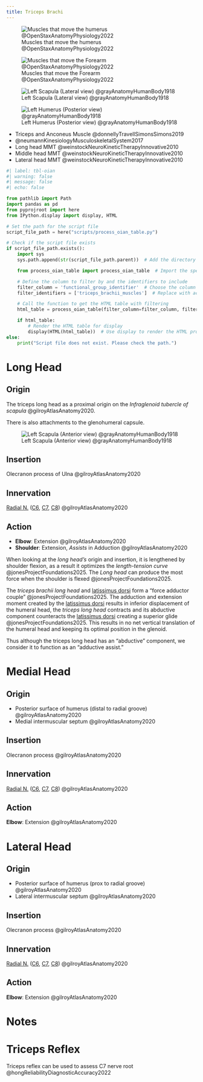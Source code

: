```yaml
---
title: Triceps Brachi
---
```


![Muscles that move the humerus @OpenStaxAnatomyPhysiology2022](/The Archive/Images/OpenStax Anatomy and Physiology 2e/fig11.23 Muscles That Move the Humerus.jpeg){#fig-openstax-fig11.23}

![Muscles that move the Forearm @OpenStaxAnatomyPhysiology2022](/The Archive/Images/OpenStax Anatomy and Physiology 2e/fig11.25 Muscles That Move the Forearm.jpeg){#fig-openstax-fig11.25}

![Left Scapula (Lateral view) @grayAnatomyHumanBody1918](/The Archive/Images/Gray anatomy 1918 images/Osteology/image205 gray1918 Left scapula. Lateral view.gif){#fig-gray1918-image205}

![Left Humerus (Posterior view) @grayAnatomyHumanBody1918](/The Archive/Images/Gray anatomy 1918 images/Osteology/image208 gray1918 Left humerus. Posterior view.gif){#fig-gray1918-image208}

::: {.callout title="Reading list"}

- Triceps and Anconeus Muscle @donnellyTravellSimonsSimons2019
- @neumannKinesiologyMusculoskeletalSystem2017
- Long head MMT @weinstockNeuroKineticTherapyInnovative2010
- Middle head MMT @weinstockNeuroKineticTherapyInnovative2010
- Lateral head MMT @weinstockNeuroKineticTherapyInnovative2010


:::

```python
#| label: tbl-oian
#| warning: false
#| message: false
#| echo: false

from pathlib import Path
import pandas as pd
from pyprojroot import here
from IPython.display import display, HTML

# Set the path for the script file
script_file_path = here("scripts/process_oian_table.py")

# Check if the script file exists
if script_file_path.exists():
    import sys
    sys.path.append(str(script_file_path.parent))  # Add the directory of the script to the system path

    from process_oian_table import process_oian_table  # Import the specific function

    # Define the column to filter by and the identifiers to include
    filter_column = 'functional_group_identifier'  # Choose the column you want to filter by
    filter_identifiers = ['triceps_brachii_muscles']  # Replace with actual identifiers you want to include

    # Call the function to get the HTML table with filtering
    html_table = process_oian_table(filter_column=filter_column, filter_identifiers=filter_identifiers)

    if html_table:
        # Render the HTML table for display
        display(HTML(html_table))  # Use display to render the HTML properly
else:
    print("Script file does not exist. Please check the path.")

```


# Long Head

## Origin {#origin}

The triceps long head as a proximal origin on the *Infraglenoid tubercle of scapula* @gilroyAtlasAnatomy2020.

There is also attachments to the glenohumeral capsule.


![Left Scapula (Anterior view) @grayAnatomyHumanBody1918](/The Archive/Images/Gray anatomy 1918 images/Osteology/image202 gray1918 Left scapula. Costal surface.gif){#fig-gray19180image202}

## Insertion {#insertion}

Olecranon process of Ulna @gilroyAtlasAnatomy2020

## Innervation {#innervation}

[Radial N.]({{< var ref-radial-nerve.path >}}) ([C6]({{< var ref-nerve-root.c6 >}}), [C7]({{< var ref-nerve-root.c7 >}}), [C8]({{< var ref-nerve-root.c8 >}})) @gilroyAtlasAnatomy2020

## Action {#action}

- **Elbow**: Extension @gilroyAtlasAnatomy2020
- **Shoulder**: Extension, *Assists* in Adduction @gilroyAtlasAnatomy2020

When looking at the *long head's* origin and insertion, it is lengthened by shoulder flexion, as a result it optimizes the *length-tension curve* @jonesProjectFoundations2025.
The *Long head* can produce the most force when the shoulder is flexed @jonesProjectFoundations2025.

::: {.callout-note title="Adductor force couple"}

The *triceps brachii long head* and [latissimus dorsi]({{< var ref-latissimus-dorsi.action >}}) form a "force adductor couple" @jonesProjectFoundations2025.
The adduction and extension moment created by the [latissimus dorsi]({{< var ref-latissimus-dorsi.action >}}) results in inferior displacement of the humeral head, the *triceps long head* contracts and its abductive component counteracts the [latissimus dorsi]({{< var ref-latissimus-dorsi.action >}}) creating a superior glide @jonesProjectFoundations2025.
This results in no net vertical translation of the humeral head and keeping its optimal position in the glenoid.

Thus although the triceps long head has an "abductive" component, we consider it to function as an "adductive assist."
:::

# Medial Head

## Origin {#origin}

- Posterior surface of humerus (distal to radial groove) @gilroyAtlasAnatomy2020
- Medial intermuscular septum @gilroyAtlasAnatomy2020


## Insertion {#insertion}

Olecranon process @gilroyAtlasAnatomy2020

## Innervation {#innervation}

[Radial N.]({{< var ref-radial-nerve.path >}}) ([C6]({{< var ref-nerve-root.c6 >}}), [C7]({{< var ref-nerve-root.c7 >}}), [C8]({{< var ref-nerve-root.c8 >}})) @gilroyAtlasAnatomy2020

## Action {#action}

**Elbow**: Extension @gilroyAtlasAnatomy2020

# Lateral Head 

## Origin {#origin}

- Posterior surface of humerus (prox to radial groove) @gilroyAtlasAnatomy2020
- Lateral intermuscular septum @gilroyAtlasAnatomy2020



## Insertion {#insertion}

Olecranon process @gilroyAtlasAnatomy2020

## Innervation {#innervation}

[Radial N.]({{< var ref-radial-nerve.path >}}) ([C6]({{< var ref-nerve-root.c6 >}}), [C7]({{< var ref-nerve-root.c7 >}}), [C8]({{< var ref-nerve-root.c8 >}})) @gilroyAtlasAnatomy2020

## Action {#action}

**Elbow**: Extension @gilroyAtlasAnatomy2020


# Notes


# Triceps Reflex {#reflex}

Triceps reflex can be used to assess C7 nerve root @hongReliabilityDiagnosticAccuracy2022 

